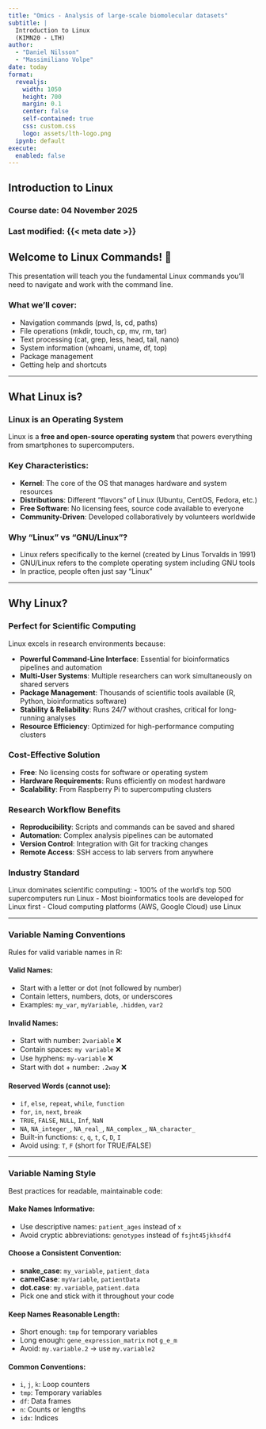 ```yaml
---
title: "Omics - Analysis of large-scale biomolecular datasets"
subtitle: |
  Introduction to Linux
  (KIMN20 - LTH)
author: 
  - "Daniel Nilsson"
  - "Massimiliano Volpe"
date: today
format: 
  revealjs:
    width: 1050
    height: 700
    margin: 0.1
    center: false
    self-contained: true
    css: custom.css
    logo: assets/lth-logo.png
  ipynb: default
execute:
  enabled: false
---
```


## Introduction to Linux

### Course date: 04 November 2025
### Last modified: {{< meta date >}}

## Welcome to Linux Commands! 🐧

This presentation will teach you the fundamental Linux commands you'll need to navigate and work with the command line.

### What we'll cover:
- Navigation commands (pwd, ls, cd, paths)
- File operations (mkdir, touch, cp, mv, rm, tar)
- Text processing (cat, grep, less, head, tail, nano)
- System information (whoami, uname, df, top)
- Package management
- Getting help and shortcuts

---

## What Linux is?

### Linux is an Operating System

Linux is a **free and open-source operating system** that powers everything from smartphones to supercomputers.

### Key Characteristics:
- **Kernel**: The core of the OS that manages hardware and system resources
- **Distributions**: Different "flavors" of Linux (Ubuntu, CentOS, Fedora, etc.)
- **Free Software**: No licensing fees, source code available to everyone
- **Community-Driven**: Developed collaboratively by volunteers worldwide

### Why "Linux" vs "GNU/Linux"?
- Linux refers specifically to the kernel (created by Linus Torvalds in 1991)
- GNU/Linux refers to the complete operating system including GNU tools
- In practice, people often just say "Linux"

---

## Why Linux?

### Perfect for Scientific Computing

Linux excels in research environments because:

- **Powerful Command-Line Interface**: Essential for bioinformatics pipelines and automation
- **Multi-User Systems**: Multiple researchers can work simultaneously on shared servers
- **Package Management**: Thousands of scientific tools available (R, Python, bioinformatics software)
- **Stability & Reliability**: Runs 24/7 without crashes, critical for long-running analyses
- **Resource Efficiency**: Optimized for high-performance computing clusters

### Cost-Effective Solution

- **Free**: No licensing costs for software or operating system
- **Hardware Requirements**: Runs efficiently on modest hardware
- **Scalability**: From Raspberry Pi to supercomputing clusters

### Research Workflow Benefits

- **Reproducibility**: Scripts and commands can be saved and shared
- **Automation**: Complex analysis pipelines can be automated
- **Version Control**: Integration with Git for tracking changes
- **Remote Access**: SSH access to lab servers from anywhere

### Industry Standard

Linux dominates scientific computing:
- 100% of the world's top 500 supercomputers run Linux
- Most bioinformatics tools are developed for Linux first
- Cloud computing platforms (AWS, Google Cloud) use Linux

---

### Variable Naming Conventions

Rules for valid variable names in R:

#### Valid Names:
- Start with a letter or dot (not followed by number)
- Contain letters, numbers, dots, or underscores
- Examples: `my_var`, `myVariable`, `.hidden`, `var2`

#### Invalid Names:
- Start with number: `2variable` ❌
- Contain spaces: `my variable` ❌
- Use hyphens: `my-variable` ❌
- Start with dot + number: `.2way` ❌

#### Reserved Words (cannot use):
- `if`, `else`, `repeat`, `while`, `function`
- `for`, `in`, `next`, `break`
- `TRUE`, `FALSE`, `NULL`, `Inf`, `NaN`
- `NA`, `NA_integer_`, `NA_real_`, `NA_complex_`, `NA_character_`
- Built-in functions: `c`, `q`, `t`, `C`, `D`, `I`
- Avoid using: `T`, `F` (short for TRUE/FALSE)

---

### Variable Naming Style

Best practices for readable, maintainable code:

#### Make Names Informative:
- Use descriptive names: `patient_ages` instead of `x`
- Avoid cryptic abbreviations: `genotypes` instead of `fsjht45jkhsdf4`

#### Choose a Consistent Convention:
- **snake_case**: `my_variable`, `patient_data`
- **camelCase**: `myVariable`, `patientData`
- **dot.case**: `my.variable`, `patient.data`
- Pick one and stick with it throughout your code

#### Keep Names Reasonable Length:
- Short enough: `tmp` for temporary variables
- Long enough: `gene_expression_matrix` not `g_e_m`
- Avoid: `my.variable.2` → use `my.variable2`

#### Common Conventions:
- `i`, `j`, `k`: Loop counters
- `tmp`: Temporary variables
- `df`: Data frames
- `n`: Counts or lengths
- `idx`: Indices
